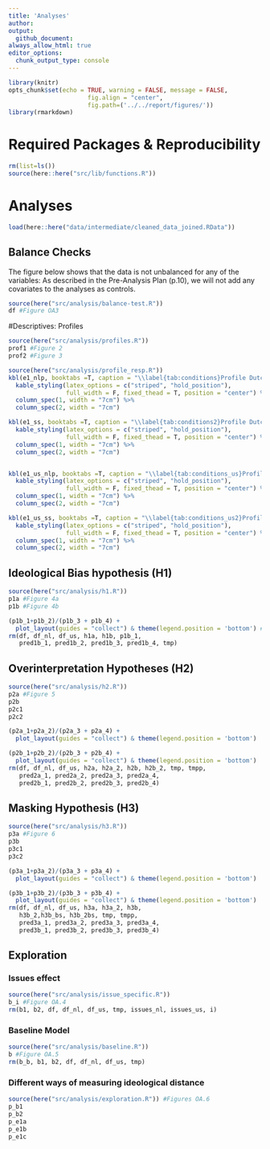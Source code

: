 ```yaml
---
title: 'Analyses'
author: 
output: 
  github_document:
always_allow_html: true
editor_options: 
  chunk_output_type: console
---
```


```r
library(knitr)
opts_chunk$set(echo = TRUE, warning = FALSE, message = FALSE,
                      fig.align = "center",
                      fig.path=('../../report/figures/'))
library(rmarkdown)
```

# Required Packages &amp; Reproducibility
```r
rm(list=ls())
source(here::here("src/lib/functions.R"))
```

# Analyses
```r
load(here::here("data/intermediate/cleaned_data_joined.RData"))
```

## Balance Checks

The figure below shows that the data is not unbalanced for any of the variables: As described in the Pre-Analysis Plan (p.10), we will not add any covariates to the analyses as controls.

```r
source(here("src/analysis/balance-test.R"))
df #Figure OA3
```

#Descriptives: Profiles
```r
source(here("src/analysis/profiles.R"))
prof1 #Figure 2
prof2 #Figure 3
```

```r
source(here("src/analysis/profile_resp.R"))
kbl(e1_nlp, booktabs =T, caption = "\\label{tab:conditions}Profile Dutch Stance Annotators") %>%
  kable_styling(latex_options = c("striped", "hold_position"),
                full_width = F, fixed_thead = T, position = "center") %>%
  column_spec(1, width = "7cm") %>%
  column_spec(2, width = "7cm")

kbl(e1_ss, booktabs =T, caption = "\\label{tab:conditions2}Profile Dutch Stance Annotators") %>%
  kable_styling(latex_options = c("striped", "hold_position"),
                full_width = F, fixed_thead = T, position = "center") %>%
  column_spec(1, width = "7cm") %>%
  column_spec(2, width = "7cm")


kbl(e1_us_nlp, booktabs =T, caption = "\\label{tab:conditions_us}Profile American Stance Annotators") %>%
  kable_styling(latex_options = c("striped", "hold_position"),
                full_width = F, fixed_thead = T, position = "center") %>%
  column_spec(1, width = "7cm") %>%
  column_spec(2, width = "7cm")

kbl(e1_us_ss, booktabs =T, caption = "\\label{tab:conditions_us2}Profile American Stance Annotators") %>%
  kable_styling(latex_options = c("striped", "hold_position"),
                full_width = F, fixed_thead = T, position = "center") %>%
  column_spec(1, width = "7cm") %>%
  column_spec(2, width = "7cm")
```

## Ideological Bias hypothesis (H1)
```r
source(here("src/analysis/h1.R"))
p1a #Figure 4a
p1b #Figure 4b

(p1b_1+p1b_2)/(p1b_3 + p1b_4) + 
  plot_layout(guides = "collect") & theme(legend.position = 'bottom') #Figure 4b
rm(df, df_nl, df_us, h1a, h1b, p1b_1, 
   pred1b_1, pred1b_2, pred1b_3, pred1b_4, tmp)
```

## Overinterpretation Hypotheses (H2)
```r
source(here("src/analysis/h2.R"))
p2a #Figure 5
p2b
p2c1
p2c2

(p2a_1+p2a_2)/(p2a_3 + p2a_4) + 
  plot_layout(guides = "collect") & theme(legend.position = 'bottom')

(p2b_1+p2b_2)/(p2b_3 + p2b_4) + 
  plot_layout(guides = "collect") & theme(legend.position = 'bottom')
rm(df, df_nl, df_us, h2a, h2a_2, h2b, h2b_2, tmp, tmpp,
   pred2a_1, pred2a_2, pred2a_3, pred2a_4, 
   pred2b_1, pred2b_2, pred2b_3, pred2b_4)
```

## Masking Hypothesis (H3)
```r
source(here("src/analysis/h3.R"))
p3a #Figure 6
p3b
p3c1
p3c2

(p3a_1+p3a_2)/(p3a_3 + p3a_4) + 
  plot_layout(guides = "collect") & theme(legend.position = 'bottom')

(p3b_1+p3b_2)/(p3b_3 + p3b_4) + 
  plot_layout(guides = "collect") & theme(legend.position = 'bottom')
rm(df, df_nl, df_us, h3a, h3a_2, h3b, 
   h3b_2,h3b_bs, h3b_2bs, tmp, tmpp,
   pred3a_1, pred3a_2, pred3a_3, pred3a_4, 
   pred3b_1, pred3b_2, pred3b_3, pred3b_4)
```

## Exploration

### Issues effect
```r
source(here("src/analysis/issue_specific.R"))
b_i #Figure OA.4
rm(b1, b2, df, df_nl, df_us, tmp, issues_nl, issues_us, i)
```

### Baseline Model
```r
source(here("src/analysis/baseline.R"))
b #Figure OA.5
rm(b_b, b1, b2, df, df_nl, df_us, tmp)
```

### Different ways of measuring ideological distance
```r
source(here("src/analysis/exploration.R")) #Figures OA.6
p_b1
p_b2
p_e1a
p_e1b
p_e1c
```

